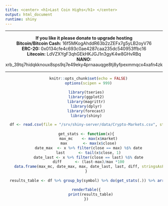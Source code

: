 ```yaml
---
title: <center> <h1>Last Coin Highs</h1> </center>
output: html_document
runtime: shiny
---
```

<center>
***
**If you like it please donate to upgrade hosting**  
**Bitcoin/Bitcoin Cash:** 16f5MKogAhddR63b2zZEFx7g5yLB2oyV76   
**ERC-20:** 0x0134cfe4c693c0ae4287caa235dc540953ffbc16  
**Litecoin:** LdVZXYgF3qhGEkHKJGJ1n3gyK4w8GHvRBq  
**NANO:** xrb_39tq7hidqkknoux8sps9q7e49eky4prnaauqge8tj8yfpexmmqcx4xafn4zk  

***


```r
    knitr::opts_chunk$set(echo = FALSE)
    options(scipen = 999)
```

```r

  library(tseries)
  library(ggplot2)
  library(magrittr)
  library(dplyr)
  library(forecast)
  library(shiny)

```



```r

  df <- read.csv(file = "/srv/shiny-server/data/Crypto-Markets.csv", stringsAsFactors = FALSE)
  
  get_stats <- function(x){
    max_mc    <- max(x$market)
    max       <- max(x$close)
    date_max  <- x %>% filter(close == max) %$% date
    last      <- tail(x$close, 1)
    date_last <- x %>% filter(close == last) %$% date
    diff      <- (last-max)/max *100
    data.frame(max_mc, date_max, max, date_last, last, diff, stringsAsFactors = FALSE)
  }
  
  results_table <- df %>% group_by(symbol) %>% do(get_stats(.)) %>% arrange(desc(max_mc)) %>% filter(symbol != "USDT")

  renderTable({
      print(results_table)
  })

    
```
</center>



